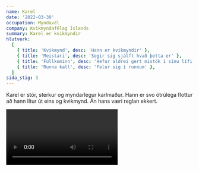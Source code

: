 ```yaml
---
name: Karel
date: '2022-03-30'
occupation: Myndavél
company: Kvikmyndafélag Íslands
summary: Karel er kvikmyndir
hlutverk:
  [
    { title: 'Kvikmynd', desc: 'Hann er kvikmyndir' },
    { title: 'Meistari', desc: 'Segir sig sjálft hvað þetta er' },
    { title: 'Fullkominn', desc: 'Hefur aldrei gert mistök í sínu lífi' },
    { title: 'Runna kall', desc: 'Felur sig í runnum' },
  ]
sida_stig: 3
---
```


Karel er stór, sterkur og myndarlegur karlmaður.
Hann er svo ótrúlega flottur að hann lítur út eins og kvikmynd.
Án hans væri reglan ekkert.

<Video id="EZEfN5z8Mlg" />
